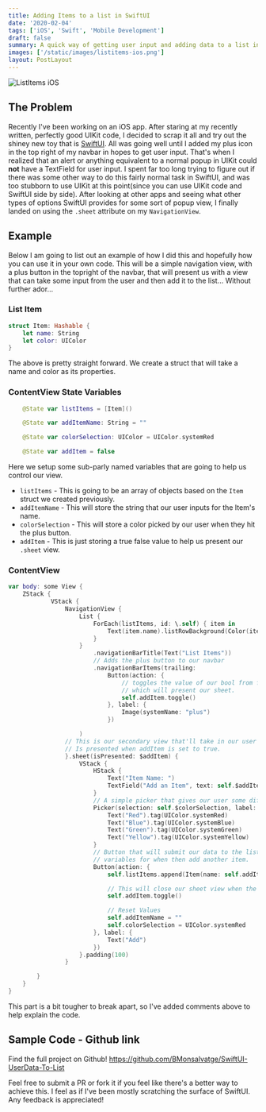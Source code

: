 ```yaml
---
title: Adding Items to a list in SwiftUI
date: '2020-02-04'
tags: ['iOS', 'Swift', 'Mobile Development']
draft: false
summary: A quick way of getting user input and adding data to a list in SwiftUI.
images: ['/static/images/listitems-ios.png']
layout: PostLayout
---
```


![ListItems iOS](/static/images/listitems-ios.png)

## The Problem

Recently I've been working on an iOS app. After staring at my recently written, perfectly good UIKit code, I decided to scrap it all and try out the shiney new toy that is [SwiftUI](https://developer.apple.com/xcode/swiftui/). All was going well until I added my plus icon in the top right of my navbar in hopes to get user input. That's when I realized that an alert or anything equivalent to a normal popup in UIKit could **not** have a TextField for user input. I spent far too long trying to figure out if there was some other way to do this fairly normal task in SwiftUI, and was too stubborn to use UIKit at this point(since you can use UIKit code and SwiftUI side by side). After looking at other apps and seeing what other types of options SwiftUI provides for some sort of popup view, I finally landed on using the `.sheet` attribute on my `NavigationView`.

## Example

Below I am going to list out an example of how I did this and hopefully how you can use it in your own code. This will be a simple navigation view, with a plus button in the topright of the navbar, that will present us with a view that can take some input from the user and then add it to the list... Without further ador...

### List Item

```swift
struct Item: Hashable {
    let name: String
    let color: UIColor
}
```

The above is pretty straight forward. We create a struct that will take a name and color as its properties.

### ContentView State Variables

```swift
    @State var listItems = [Item]()

    @State var addItemName: String = ""

    @State var colorSelection: UIColor = UIColor.systemRed

    @State var addItem = false
```

Here we setup some sub-parly named variables that are going to help us control our view.

- `listItems` - This is going to be an array of objects based on the `Item` struct we created previously.
- `addItemName` - This will store the string that our user inputs for the Item's name.
- `colorSelection` - This will store a color picked by our user when they hit the plus button.
- `addItem` - This is just storing a true false value to help us present our `.sheet` view.

### ContentView

```swift
var body: some View {
    ZStack {
            VStack {
                NavigationView {
                    List {
                        ForEach(listItems, id: \.self) { item in
                            Text(item.name).listRowBackground(Color(item.color))
                        }
                    }
                        .navigationBarTitle(Text("List Items"))
                        // Adds the plus button to our navbar
                        .navigationBarItems(trailing:
                            Button(action: {
                                // toggles the value of our bool from false to true,
                                // which will present our sheet.
                                self.addItem.toggle()
                            }, label: {
                                Image(systemName: "plus")
                            })

                    )
                // This is our secondary view that'll take in our user's input.
                // Is presented when addItem is set to true.
                }.sheet(isPresented: $addItem) {
                    VStack {
                        HStack {
                            Text("Item Name: ")
                            TextField("Add an Item", text: self.$addItemName)
                        }
                        // A simple picker that gives our user some different selections of color.
                        Picker(selection: self.$colorSelection, label: Text("Select a Color")) {
                            Text("Red").tag(UIColor.systemRed)
                            Text("Blue").tag(UIColor.systemBlue)
                            Text("Green").tag(UIColor.systemGreen)
                            Text("Yellow").tag(UIColor.systemYellow)
                        }
                        // Button that will submit our data to the list and reset our user selected
                        // variables for when then add another item.
                        Button(action: {
                            self.listItems.append(Item(name: self.addItemName, color: self.colorSelection))

                            // This will close our sheet view when the user click our Add button.
                            self.addItem.toggle()

                            // Reset Values
                            self.addItemName = ""
                            self.colorSelection = UIColor.systemRed
                        }, label: {
                            Text("Add")
                        })
                    }.padding(100)
                }

        }
    }
}
```

This part is a bit tougher to break apart, so I've added comments above to help explain the code.

## Sample Code - Github link

Find the full project on Github! https://github.com/BMonsalvatge/SwiftUI-UserData-To-List

Feel free to submit a PR or fork it if you feel like there's a better way to achieve this. I feel as if I've been mostly scratching the surface of SwiftUI. Any feedback is appreciated!
